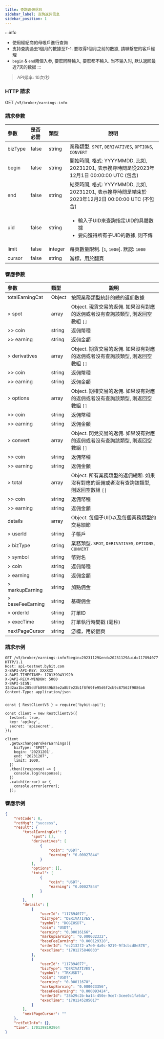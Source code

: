 ```yaml
---
title: 查詢返佣信息
sidebar_label: 查詢返佣信息
sidebar_position: 1
---
```


:::info
* 使用經紀商的母帳戶進行查詢
* 支持查詢過去1個月的數據至T-1. 要取得1個月之前的數據, 請聯繫您的客戶經理
* `begin` & `end`兩個入参, 要麼同時輸入, 要麼都不輸入. 当不输入时, 默认返回最近7天的数据
:::
> API頻率: 10次/秒

### HTTP 請求
GET `/v5/broker/earnings-info`

### 請求參數
| 參數 | 是否必需 | 類型 | 說明|
|:----- |:-------|:-----|------ |
|bizType|false |string |業務類型. `SPOT`, `DERIVATIVES`, `OPTIONS`, `CONVERT` |
|begin|false |string |開始時間, 格式: YYYYMMDD, 比如, 20231201, 表示搜尋時間是從2023年12月1日 00:00:00 UTC (包含) |
|end |false |string |結束時間, 格式: YYYYMMDD, 比如, 20231201, 表示搜尋時間是結束於2023年12月2日 00:00:00 UTC (不包含) |
|uid |false |string |<ul><li>輸入子UID來查詢指定UID的具體數據</li><li>要向獲得所有子UID的數據, 則不傳</li></ul>  |
|limit|false |integer |每頁數量限制. [`1`, `1000`]. 默認: `1000` |
|cursor|false |string |游標，用於翻頁|

### 響應參數
| 參數 | 類型 | 說明|
|:----- |:-----|----- |
|totalEarningCat |Object |按照業務類型統計的總的返佣數據 |
|> spot |array |Object. 現貨交易的返佣. 如果沒有對應的返佣或者沒有查詢該類型, 則返回空數組 `[]`|
|>> coin |string |返佣幣種|
|>> earning |string |返佣金額|
|> derivatives |array |Object. 期貨交易的返佣. 如果沒有對應的返佣或者沒有查詢該類型, 則返回空數組 `[]`|
|>> coin |string |返佣幣種|
|>> earning |string |返佣金額|
|> options |array |Object. 期權交易的返佣. 如果沒有對應的返佣或者沒有查詢該類型, 則返回空數組 `[]`|
|>> coin |string |返佣幣種|
|>> earning |string |返佣金額|
|> convert |array |Object. 閃兌交易的返佣. 如果沒有對應的返佣或者沒有查詢該類型, 則返回空數組 `[]`|
|>> coin |string |返佣幣種|
|>> earning |string |返佣金額|
|> total |array |Object. 所有業務類型的返佣總和. 如果沒有對應的返佣或者沒有查詢該類型, 則返回空數組 `[]`|
|>> coin |string |返佣幣種|
|>> earning |string |返佣金額|
|details |array |Object. 每個子UID以及每個業務類型的交易細節 |
|> userId |string |子帳戶 |
|> bizType |string |業務類型. `SPOT`, `DERIVATIVES`, `OPTIONS`, `CONVERT` |
|> symbol |string |幣對名 |
|> coin |string |返佣幣種|
|> earning  |string |返佣金額|
|> markupEarning  |string |加點佣金|
|> baseFeeEarning  |string |基礎佣金|
|> orderId  |string |訂單ID|
|> execTime  |string |訂單執行時間戳 (毫秒)|
|nextPageCursor |string |游標，用於翻頁|

### 請求示例

<Tabs groupId="programming-languages">
<TabItem value="http" label="HTTP">

```http
GET /v5/broker/earnings-info?begin=20231129&end=20231129&uid=117894077 HTTP/1.1
Host: api-testnet.bybit.com
X-BAPI-API-KEY: XXXXXX
X-BAPI-TIMESTAMP: 1701399431920
X-BAPI-RECV-WINDOW: 5000
X-BAPI-SIGN: 32d2aa1bc205ddfb89849b85e2a8b7e23b1f8f69fe95d6f2cb9c87562f9086a6
Content-Type: application/json
```

</TabItem>
<TabItem value="python" label="Python">

```python

```

</TabItem>

<TabItem value="Node" label="Node.js">

```n4js
const { RestClientV5 } = require('bybit-api');

const client = new RestClientV5({
  testnet: true,
  key: 'apikey',
  secret: 'apisecret',
});

client
  .getExchangeBrokerEarnings({
    bizType: 'SPOT',
    begin: '20231201',
    end: '20231207',
    limit: 1000,
  })
  .then((response) => {
    console.log(response);
  })
  .catch((error) => {
    console.error(error);
  });
```

</TabItem>
</Tabs>

### 響應示例

```json
{
    "retCode": 0,
    "retMsg": "success",
    "result": {
        "totalEarningCat": {
            "spot": [],
            "derivatives": [
                {
                    "coin": "USDT",
                    "earning": "0.00027844"
                }
            ],
            "options": [],
            "total": [
                {
                    "coin": "USDT",
                    "earning": "0.00027844"
                }
            ]
        },
        "details": [
            {
                "userId": "117894077",
                "bizType": "DERIVATIVES",
                "symbol": "DOGEUSDT",
                "coin": "USDT",
                "earning": "0.00016166",
                "markupEarning": "0.000032332",
                "baseFeeEarning": "0.000129328",
                "orderId": "ec2132f2-a7e0-4a0c-9219-9f3cbcd8e878",
                "execTime": "1701275846033"
            },
            {
                "userId": "117894077",
                "bizType": "DERIVATIVES",
                "symbol": "TRXUSDT",
                "coin": "USDT",
                "earning": "0.00011678",
                "markupEarning": "0.000023356",
                "baseFeeEarning": "0.000093424",
                "orderId": "28b29c2b-ba14-450e-9ce7-3cee0c1fa6da",
                "execTime": "1701245285017"
            }
        ],
        "nextPageCursor": ""
    },
    "retExtInfo": {},
    "time": 1701398193964
}
```
